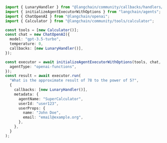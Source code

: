 ```typescript
import { LunaryHandler } from "@langchain/community/callbacks/handlers/lunary";
import { initializeAgentExecutorWithOptions } from "langchain/agents";
import { ChatOpenAI } from "@langchain/openai";
import { Calculator } from "@langchain/community/tools/calculator";

const tools = [new Calculator()];
const chat = new ChatOpenAI({
  model: "gpt-3.5-turbo",
  temperature: 0,
  callbacks: [new LunaryHandler()],
});

const executor = await initializeAgentExecutorWithOptions(tools, chat, {
  agentType: "openai-functions",
});
const result = await executor.run(
  "What is the approximate result of 78 to the power of 5?",
  {
    callbacks: [new LunaryHandler()],
    metadata: {
      agentName: "SuperCalculator",
      userId: "user123",
      userProps: {
        name: "John Doe",
        email: "email@example.org",
      },
    },
  }
);
```